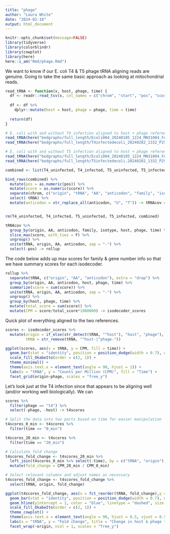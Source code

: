 ```yaml
---
title: "phage"
author: "Laura White"
date: "2024-02-18"
output: html_document
---
```


```r
knitr::opts_chunk$set(message=FALSE)
library(tidyverse)
library(colorblindr)
library(cowplot)
library(here)
here::i_am("Rmd/phage.Rmd")
```
We want to know if our E. coli T4 & T5 phage tRNA aligning reads are genuine.
Going to take the same basic approach as looking at mitochondrial reads.
```r
read_tRNA <- function(x, host, phage, time) {
  df <- readr::read_tsv(x, col_names = c("chrom", "start", "pos", "score"), show_col_types = FALSE)
  
  df <- df %>%
    dplyr::mutate(host = host, phage = phage, time = time)
  
  return(df)
}

# E. coli with and without T4 infection aligned to host + phage reference
read_tRNA(here("bedgraphs/full_length/Ecoli004_20240105_1224_MN31004_FAX73799_1fe84761.rna004_130bps_sup@v3.0.1.T4ref.bg"), "ecoli", "t4", "0_min") -> T4_uninfected
read_tRNA(here("bedgraphs/full_length/T4infectedecoli_20240202_1332_P2S-01618-A_PAU05281_fd3805fc.rna004_130bps_sup@v3.0.1.T4ref.bg"), "ecoli", "t4", "20_min") -> T4_infected

# E. coli with and without T5 infection aligned to host + phage reference
read_tRNA(here("bedgraphs/full_length/Ecoli004_20240105_1224_MN31004_FAX73799_1fe84761.rna004_130bps_sup@v3.0.1.T5ref.bg"), "ecoli", "t5", "0_min") -> T5_uninfected
read_tRNA(here("bedgraphs/full_length/T5infectedecoli.20240202_1332_P2S-01618-B_PAS25444_31820489.rna004_130bps_sup@v3.0.1.T5ref.bg"), "ecoli", "t5", "20_min") -> T5_infected

combined <- list(T4_uninfected, T4_infected, T5_uninfected, T5_infected)

bind_rows(combined) %>%
  mutate(pos = as.numeric(pos)) %>%
  mutate(score = as.numeric(score)) %>%
  separate(chrom, c("origin", "tRNA", "AA", "anticodon", "family", "isotype")) %>%
  select(-tRNA) %>%
  mutate(anticodon = str_replace_all(anticodon, "U", "T")) -> tRNAcov # u and t inconsistency across refs


rm(T4_uninfected, T4_infected, T5_uninfected, T5_infected, combined)
```

```r
tRNAcov %>%
  group_by(origin, AA, anticodon, family, isotype, host, phage, time) %>%
  slice_max(score, with_ties = F) %>%
  ungroup() %>%
  unite(tRNA, origin, AA, anticodon, sep = "-") %>%
  select(-pos) -> rollup
```
The code below adds up max scores for family & gene number info so that we have summary scores for each isodecoder.
```r
rollup %>%
  separate(tRNA, c("origin", "AA", "anticodon"), extra = "drop") %>%
  group_by(origin, AA, anticodon, host, phage, time) %>%
  summarize(score = sum(score)) %>%
  unite(tRNA, origin, AA, anticodon, sep = "-") %>%
  ungroup() %>%
  group_by(host, phage, time) %>%
  mutate(total_score = sum(score)) %>%
  mutate(CPM = score/total_score*1000000) -> isodecoder_scores
```

Quick plot of everything aligned to the two references.
```r
scores <- isodecoder_scores %>%
  mutate(origin = if_else(str_detect(tRNA, "^host"), "host", "phage"),
         tRNA = str_remove(tRNA, "^host-|^phage-"))

ggplot(scores, aes(x = tRNA, y = CPM, fill = time)) +
  geom_bar(stat = "identity", position = position_dodge(width = 0.7), width = 0.6) +
  scale_fill_OkabeIto(order = c(2, 1)) +
  theme_minimal() +
  theme(axis.text.x = element_text(angle = 90, hjust = 1)) +
  labs(x = "tRNA", y = "Counts per Million (CPM)", fill = "Time") +
  facet_grid(origin~phage, scales = "free_y")

```
Let's look just at the T4 infection since that appears to be aligning well (and/or working well biologically).
We can 
```r
scores %>%
  filter(phage == "t4") %>%
  select(-phage, -host) -> t4scores

# Split the data into two parts based on time for easier manipulation
t4scores_0_min <- t4scores %>%
  filter(time == "0_min")

t4scores_20_min <- t4scores %>%
  filter(time == "20_min")

# Calculate fold change
t4scores_fold_change <- t4scores_20_min %>%
  left_join(t4scores_0_min %>% select(-time), by = c("tRNA", "origin"), suffix = c("_20_min", "_0_min")) %>%
  mutate(fold_change = CPM_20_min / CPM_0_min)

# Select relevant columns and adjust names as necessary
t4scores_fold_change <- t4scores_fold_change %>%
  select(tRNA, origin, fold_change)

ggplot(t4scores_fold_change, aes(x = fct_reorder(tRNA, fold_change),y = fold_change)) +
  geom_bar(stat = "identity", position = position_dodge(width = 0.7), width = 0.6) +
  geom_hline(yintercept = 1, color = "blue", linetype = "dashed", size = .5, alpha = .5) +
  scale_fill_OkabeIto(order = c(2, 1)) +
  theme_cowplot() +
  theme(axis.text.x = element_text(angle = 90, hjust = 0.5, vjust = 0.5)) +
  labs(x = "tRNA", y = "Fold change", title = "Change in host & phage tRNA expression on \n T4 phage infection of E. coli") +
  facet_wrap(~origin, ncol = 1, scales = "free_y")

```
